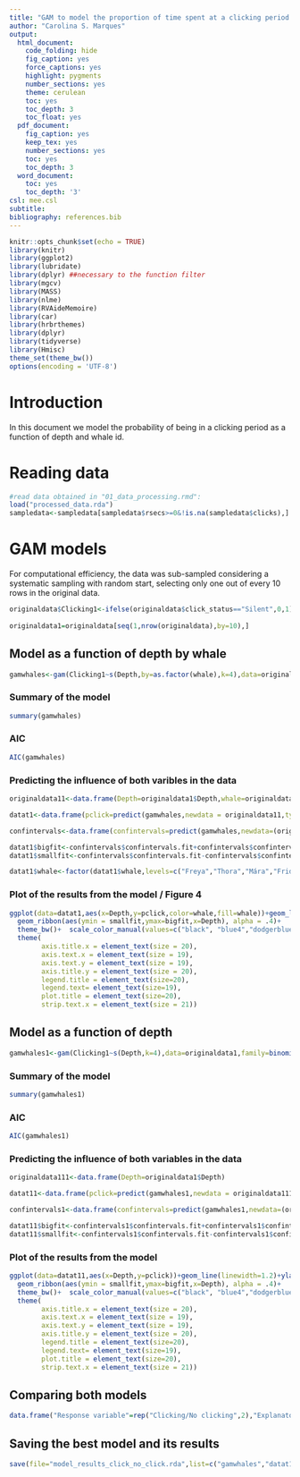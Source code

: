 ---
title: "GAM to model the proportion of time spent at a clicking period through depth and by whale"
author: "Carolina S. Marques"
output:
  html_document:
    code_folding: hide
    fig_caption: yes
    force_captions: yes
    highlight: pygments
    number_sections: yes
    theme: cerulean
    toc: yes
    toc_depth: 3
    toc_float: yes
  pdf_document:
    fig_caption: yes
    keep_tex: yes
    number_sections: yes
    toc: yes
    toc_depth: 3
  word_document:
    toc: yes
    toc_depth: '3'
csl: mee.csl
subtitle: 
bibliography: references.bib
---

```{r setup,include=FALSE}
knitr::opts_chunk$set(echo = TRUE) 
library(knitr)
library(ggplot2)
library(lubridate)
library(dplyr) ##necessary to the function filter 
library(mgcv)
library(MASS)
library(nlme)
library(RVAideMemoire)
library(car)
library(hrbrthemes) 
library(dplyr)
library(tidyverse)
library(Hmisc)
theme_set(theme_bw())
options(encoding = 'UTF-8')
```

# Introduction 

In this document we model the probability of being in a clicking period as a function of depth and whale id.


# Reading data 


```{r}
#read data obtained in "01_data_processing.rmd":
load("processed_data.rda")
sampledata<-sampledata[sampledata$rsecs>=0&!is.na(sampledata$clicks),]

```


#  GAM models 

For computational efficiency, the data was sub-sampled considering a systematic sampling with random start, selecting only one out of every 10 rows in the original data. 

```{r}
originaldata$Clicking1<-ifelse(originaldata$click_status=="Silent",0,1)
                         
originaldata1=originaldata[seq(1,nrow(originaldata),by=10),]

```


## Model as a function of depth by whale


```{r}
gamwhales<-gam(Clicking1~s(Depth,by=as.factor(whale),k=4),data=originaldata1,family=binomial(link="logit"))
```

### Summary of the model 

```{r}  
summary(gamwhales) 
```

### AIC

```{r}
AIC(gamwhales)
```

### Predicting the influence of both varibles in the data


```{r}

originaldata11<-data.frame(Depth=originaldata1$Depth,whale=originaldata1$whale)

datat1<-data.frame(pclick=predict(gamwhales,newdata = originaldata11,type="response"),Depth=originaldata11$Depth,whale=originaldata11$whale)#get the prediction

confintervals<-data.frame(confintervals=predict(gamwhales,newdata=(originaldata11),type="response",se.fit=T))#get the confidence intervals

datat1$bigfit<-confintervals$confintervals.fit+confintervals$confintervals.se.fit
datat1$smallfit<-confintervals$confintervals.fit-confintervals$confintervals.se.fit

datat1$whale<-factor(datat1$whale,levels=c("Freya","Thora","Mára","Frida","Eistla","Balder","Jonas","Mutti"))

```

### Plot of the results from the model / Figure 4

```{r}
ggplot(data=datat1,aes(x=Depth,y=pclick,color=whale,fill=whale))+geom_line(linewidth=1.2)+ylab("Predicted probabilty of being in \na clicking period")+xlab("Depth(m)")+
  geom_ribbon(aes(ymin = smallfit,ymax=bigfit,x=Depth), alpha = .4)+
  theme_bw()+  scale_color_manual(values=c("black", "blue4","dodgerblue1","turquoise4","green4","darkorchid4","coral4","darkorange"))+  scale_fill_manual(values=c("black", "blue4","dodgerblue1","turquoise4","green4","darkorchid4","coral4","darkorange"))+labs(fill="",color="")+
  theme(
        axis.title.x = element_text(size = 20), 
        axis.text.x = element_text(size = 19),
        axis.text.y = element_text(size = 19),
        axis.title.y = element_text(size = 20),
        legend.title = element_text(size=20),
        legend.text= element_text(size=19),
        plot.title = element_text(size=20),
        strip.text.x = element_text(size = 21))
```

## Model as a function of depth


```{r}
gamwhales1<-gam(Clicking1~s(Depth,k=4),data=originaldata1,family=binomial(link="logit"))
```

### Summary of the model  

```{r}
summary(gamwhales1) 
```


### AIC

```{r}
AIC(gamwhales1)
```



### Predicting the influence of both variables in the data


```{r}

originaldata111<-data.frame(Depth=originaldata1$Depth)

datat11<-data.frame(pclick=predict(gamwhales1,newdata = originaldata111,type="response"),Depth=originaldata111$Depth)#get the prediction

confintervals1<-data.frame(confintervals=predict(gamwhales1,newdata=(originaldata111),type="response",se.fit=T))#get the confidence intervals

datat11$bigfit<-confintervals1$confintervals.fit+confintervals1$confintervals.se.fit
datat11$smallfit<-confintervals1$confintervals.fit-confintervals1$confintervals.se.fit

```

### Plot of the results from the model 

```{r}
ggplot(data=datat11,aes(x=Depth,y=pclick))+geom_line(linewidth=1.2)+ylab("Predicted probabilty of being in \na clicking period")+xlab("Depth(m)")+
  geom_ribbon(aes(ymin = smallfit,ymax=bigfit,x=Depth), alpha = .4)+
  theme_bw()+  scale_color_manual(values=c("black", "blue4","dodgerblue1","turquoise4","green4","darkorchid4","coral4","darkorange"))+  scale_fill_manual(values=c("black", "blue4","dodgerblue1","turquoise4","green4","darkorchid4","coral4","darkorange"))+labs(fill="",color="")+
  theme(
        axis.title.x = element_text(size = 20), 
        axis.text.x = element_text(size = 19),
        axis.text.y = element_text(size = 19),
        axis.title.y = element_text(size = 20),
        legend.title = element_text(size=20),
        legend.text= element_text(size=19),
        plot.title = element_text(size=20),
        strip.text.x = element_text(size = 21))
```


## Comparing both models

```{r}
data.frame("Response variable"=rep("Clicking/No clicking",2),"Explanatory variables"=c("depth by narwhal ID","depth"),"AIC"=c(round(AIC(gamwhales),3),round(AIC(gamwhales1),3)))
```

## Saving the best model and its results

```{r}
save(file="model_results_click_no_click.rda",list=c("gamwhales","datat1"))

```






